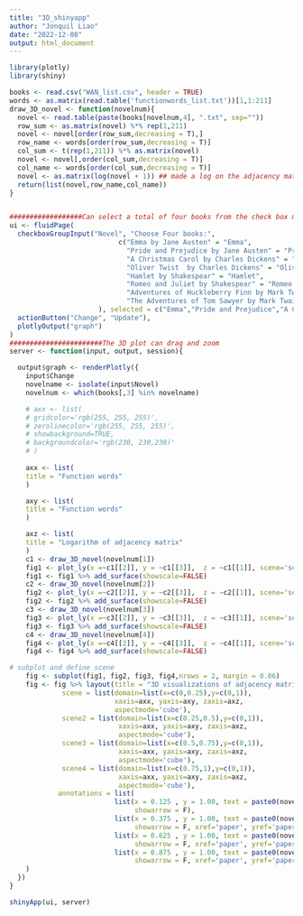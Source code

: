 ```yaml
---
title: "3D_shinyapp"
author: "Jonquil Liao"
date: "2022-12-08"
output: html_document
---
```

```r
library(plotly)
library(shiny)

books <- read.csv("WAN_list.csv", header = TRUE)
words <- as.matrix(read.table('functionwords_list.txt'))[1,1:211]
draw_3D_novel <- function(novelnum){
  novel <- read.table(paste(books[novelnum,4], ".txt", sep=""))
  row_sum <- as.matrix(novel) %*% rep(1,211)
  novel <- novel[order(row_sum,decreasing = T),]
  row_name <- words[order(row_sum,decreasing = T)]
  col_sum <- t(rep(1,211)) %*% as.matrix(novel)
  novel <- novel[,order(col_sum,decreasing = T)]
  col_name <- words[order(col_sum,decreasing = T)]
  novel <- as.matrix(log(novel + 1)) ## made a log on the adjacency matrix
  return(list(novel,row_name,col_name))
}


##################Can select a total of four books from the check box menu.
ui <- fluidPage(
  checkboxGroupInput("Novel", "Choose Four books:",
                           c("Emma by Jane Austen" = "Emma",
                             "Pride and Prejudice by Jane Austen" = "Pride and Prejudice",
                             "A Christmas Carol by Charles Dickens" = "A Christmas Carol",
                             "Oliver Twist  by Charles Dickens" = "Oliver Twist",
                             "Hamlet by Shakespear" = "Hamlet",
                             "Romeo and Juliet by Shakespear" = "Romeo and Juliet",
                             "Adventures of Huckleberry Finn by Mark Twain" = "Adventures of Huckleberry Finn",
                             "The Adventures of Tom Sawyer by Mark Twain" = "The Adventures of Tom Sawyer"
                      ), selected = c("Emma","Pride and Prejudice","A Christmas Carol","Oliver Twist")),
  actionButton("Change", "Update"),
  plotlyOutput("graph")
)
#######################The 3D plot can drag and zoom
server <- function(input, output, session){

  output$graph <- renderPlotly({
    input$Change
    novelname <- isolate(input$Novel)
    novelnum <- which(books[,3] %in% novelname)

    # axx <- list(
    # gridcolor='rgb(255, 255, 255)',
    # zerolinecolor='rgb(255, 255, 255)',
    # showbackground=TRUE,
    # backgroundcolor='rgb(230, 230,230)'
    # )
    
    axx <- list(
    title = "Function words"
    )

    axy <- list(
    title = "Function words"
    )

    axz <- list(
    title = "Logarithm of adjacency matrix"
    )
    c1 <- draw_3D_novel(novelnum[1])
    fig1 <- plot_ly(x =~c1[[2]], y = ~c1[[3]],  z = ~c1[[1]], scene='scene1') 
    fig1 <- fig1 %>% add_surface(showscale=FALSE)
    c2 <- draw_3D_novel(novelnum[2])
    fig2 <- plot_ly(x =~c2[[2]], y = ~c2[[3]],  z = ~c2[[1]], scene='scene2') 
    fig2 <- fig2 %>% add_surface(showscale=FALSE)
    c3 <- draw_3D_novel(novelnum[3])
    fig3 <- plot_ly(x =~c3[[2]], y = ~c3[[3]],  z = ~c3[[1]], scene='scene3') 
    fig3 <- fig3 %>% add_surface(showscale=FALSE)
    c4 <- draw_3D_novel(novelnum[4])
    fig4 <- plot_ly(x =~c4[[2]], y = ~c4[[3]],  z = ~c4[[1]], scene='scene4') 
    fig4 <- fig4 %>% add_surface(showscale=FALSE)

# subplot and define scene
    fig <- subplot(fig1, fig2, fig3, fig4,nrows = 2, margin = 0.06) 
    fig <- fig %>% layout(title = "3D visualizations of adjacency matrices of function words",
             scene = list(domain=list(x=c(0,0.25),y=c(0,1)),
                          xaxis=axx, yaxis=axy, zaxis=axz,
                          aspectmode='cube'),
             scene2 = list(domain=list(x=c(0.25,0.5),y=c(0,1)),
                           xaxis=axx, yaxis=axy, zaxis=axz,
                           aspectmode='cube'),
             scene3 = list(domain=list(x=c(0.5,0.75),y=c(0,1)),
                           xaxis=axx, yaxis=axy, zaxis=axz,
                           aspectmode='cube'),
             scene4 = list(domain=list(x=c(0.75,1),y=c(0,1)),
                           xaxis=axx, yaxis=axy, zaxis=axz,
                           aspectmode='cube'),
            annotations = list(
                          list(x = 0.125 , y = 1.00, text = paste0(novelname[1]), 
                               showarrow = F),
                          list(x = 0.375 , y = 1.00, text = paste0(novelname[2]), 
                               showarrow = F, xref='paper', yref='paper'),
                          list(x = 0.625 , y = 1.00, text = paste0(novelname[3]), 
                               showarrow = F, xref='paper', yref='paper'),
                          list(x = 0.875 , y = 1.00, text = paste0(novelname[4]), 
                               showarrow = F, xref='paper', yref='paper'))
    )
  })
}

shinyApp(ui, server)
```

